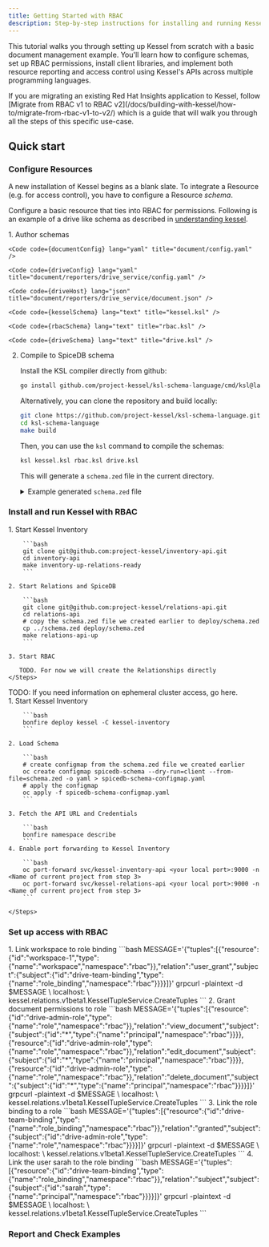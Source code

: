 ```yaml
---
title: Getting Started with RBAC
description: Step-by-step instructions for installing and running Kessel with your first managed and access controlled resource.
---
```




This tutorial walks you through setting up Kessel from scratch with a basic document management example. 
You'll learn how to configure schemas, set up RBAC permissions, install client libraries, 
and implement both resource reporting and access control using Kessel's APIs across multiple programming languages.

<Aside type="tip" title="Tip: Insights migration guide">
If you are migrating an existing Red Hat Insights application to Kessel, follow [Migrate from RBAC v1 to RBAC v2](/docs/building-with-kessel/how-to/migrate-from-rbac-v1-to-v2/) which is a guide that will walk you through all the steps of this specific use-case.
</Aside>


## Quick start

### Configure Resources

A new installation of Kessel begins as a blank slate. To integrate a Resource (e.g. for access control), you have to configure a Resource _schema_.

Configure a basic resource that ties into RBAC for permissions. Following is an example of a drive like schema as described in [understanding kessel](../understanding-kessel).

<Steps>
1. Author schemas

    <Code code={documentConfig} lang="yaml" title="document/config.yaml" />

    <Code code={driveConfig} lang="yaml" title="document/reporters/drive_service/config.yaml" />

    <Code code={driveHost} lang="json" title="document/reporters/drive_service/document.json" />

    <Code code={kesselSchema} lang="text" title="kessel.ksl" />

    <Code code={rbacSchema} lang="text" title="rbac.ksl" />
    
    <Code code={driveSchema} lang="text" title="drive.ksl" />

2. Compile to SpiceDB schema

    Install the KSL compiler directly from github:

    ```bash
    go install github.com/project-kessel/ksl-schema-language/cmd/ksl@latest
    ```

    Alternatively, you can clone the repository and build locally:

    ```bash
    git clone https://github.com/project-kessel/ksl-schema-language.git
    cd ksl-schema-language
    make build
    ```

    Then, you can use the `ksl` command to compile the schemas:

    ```bash
    ksl kessel.ksl rbac.ksl drive.ksl
    ```

    This will generate a `schema.zed` file in the current directory.
    <details>
        <summary>Example generated <code>schema.zed</code> file</summary>

        <Code code={schemaZed} lang="text" title="schema.zed" />
    </details>
</Steps>

### Install and run Kessel with RBAC

<Tabs>
  <TabItem label="Docker compose">
    <Steps>
    1. Start Kessel Inventory

        ```bash
        git clone git@github.com:project-kessel/inventory-api.git
        cd inventory-api
        make inventory-up-relations-ready
        ```

    2. Start Relations and SpiceDB

        ```bash
        git clone git@github.com:project-kessel/relations-api.git
        cd relations-api
        # copy the schema.zed file we created earlier to deploy/schema.zed
        cp ../schema.zed deploy/schema.zed
        make relations-api-up 
        ```
      
    3. Start RBAC

       TODO. For now we will create the Relationships directly
    </Steps>

  </TabItem>
  
  <TabItem label="bonfire">
    <Aside title="Red Hatter?">
    TODO: If you need information on ephemeral cluster access, go here.
    </Aside>
    <Steps>
    1. Start Kessel Inventory

        ```bash
        bonfire deploy kessel -C kessel-inventory
        ```
        
    2. Load Schema

        ```bash
        # create configmap from the schema.zed file we created earlier
        oc create configmap spicedb-schema --dry-run=client --from-file=schema.zed -o yaml > spicedb-schema-configmap.yaml
        # apply the configmap
        oc apply -f spicedb-schema-configmap.yaml
        ```
    
    3. Fetch the API URL and Credentials

        ```bash
        bonfire namespace describe
        ```
    4. Enable port forwarding to Kessel Inventory 

        ```bash
        oc port-forward svc/kessel-inventory-api <your local port>:9000 -n <Name of current project from step 3> 
        oc port-forward svc/kessel-relations-api <your local port>:9000 -n <Name of current project from step 3> 
        ```
        
    </Steps>
  </TabItem>
</Tabs>

### Set up access with RBAC

<Steps>
    1. Link workspace to role binding
        ```bash
        MESSAGE='{"tuples":[{"resource":{"id":"workspace-1","type":{"name":"workspace","namespace":"rbac"}},"relation":"user_grant","subject":{"subject":{"id":"drive-team-binding","type":{"name":"role_binding","namespace":"rbac"}}}}]}'
        grpcurl -plaintext -d $MESSAGE \
        localhost: <your local port for relations> \
        kessel.relations.v1beta1.KesselTupleService.CreateTuples
        ```
    2. Grant document permissions to role
        ```bash
        MESSAGE='{"tuples":[{"resource":{"id":"drive-admin-role","type":{"name":"role","namespace":"rbac"}},"relation":"view_document","subject":{"subject":{"id":"*","type":{"name":"principal","namespace":"rbac"}}}},{"resource":{"id":"drive-admin-role","type":{"name":"role","namespace":"rbac"}},"relation":"edit_document","subject":{"subject":{"id":"*","type":{"name":"principal","namespace":"rbac"}}}},{"resource":{"id":"drive-admin-role","type":{"name":"role","namespace":"rbac"}},"relation":"delete_document","subject":{"subject":{"id":"*","type":{"name":"principal","namespace":"rbac"}}}}]}'
        grpcurl -plaintext -d $MESSAGE \
        localhost: <your local port for relations> \
        kessel.relations.v1beta1.KesselTupleService.CreateTuples
        ```
     3. Link the role binding to a role
        ```bash
        MESSAGE='{"tuples":[{"resource":{"id":"drive-team-binding","type":{"name":"role_binding","namespace":"rbac"}},"relation":"granted","subject":{"subject":{"id":"drive-admin-role","type":{"name":"role","namespace":"rbac"}}}}]}'
        grpcurl -plaintext -d $MESSAGE \
        localhost: <your local port for relations> \
        kessel.relations.v1beta1.KesselTupleService.CreateTuples
        ```
     4. Link the user sarah to the role binding
        ```bash
        MESSAGE='{"tuples":[{"resource":{"id":"drive-team-binding","type":{"name":"role_binding","namespace":"rbac"}},"relation":"subject","subject":{"subject":{"id":"sarah","type":{"name":"principal","namespace":"rbac"}}}}]}'    
        grpcurl -plaintext -d $MESSAGE \
        localhost: <your local port for relations> \
        kessel.relations.v1beta1.KesselTupleService.CreateTuples
        ```
    </Steps>

### Report and Check Examples

<SdkExamples 
  setupCollection="sdk-examples-setup" 
  reportCollection="sdk-examples-report-resources" 
  checkCollection="sdk-examples-check" 
/>